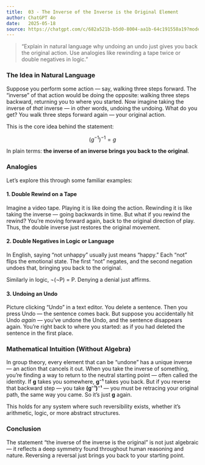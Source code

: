 ```yaml
---
title:  03 - The Inverse of the Inverse is the Original Element
author: ChatGPT 4o
date:   2025-05-18
source: https://chatgpt.com/c/682a521b-b5d0-8004-aa1b-64c191558a19?model=gpt-4-5
---
```

> "Explain in natural language why undoing an undo just gives you back the original action. Use analogies like rewinding a tape twice or double negatives in logic."

### The Idea in Natural Language

Suppose you perform some action — say, walking three steps forward. The “inverse” of that action would be doing the opposite: walking three steps backward, returning you to where you started. Now imagine taking the inverse of *that* inverse — in other words, undoing the undoing. What do you get? You walk three steps forward again — your original action.

This is the core idea behind the statement:

$$(g^{-1})^{-1} = g$$

In plain terms: **the inverse of an inverse brings you back to the original**.

### Analogies

Let’s explore this through some familiar examples:

#### 1. **Double Rewind on a Tape**
Imagine a video tape. Playing it is like doing the action. Rewinding it is like taking the inverse — going backwards in time. But what if you rewind the rewind? You’re moving forward again, back to the original direction of play. Thus, the double inverse just restores the original movement.

#### 2. **Double Negatives in Logic or Language**
In English, saying “not unhappy” usually just means “happy.” Each "not" flips the emotional state. The first “not” negates, and the second negation undoes that, bringing you back to the original.

Similarly in logic, ¬(¬P) = P. Denying a denial just affirms.

#### 3. **Undoing an Undo**
Picture clicking “Undo” in a text editor. You delete a sentence. Then you press Undo — the sentence comes back. But suppose you accidentally hit Undo *again* — you’ve undone the Undo, and the sentence disappears again. You're right back to where you started: as if you had deleted the sentence in the first place.

### Mathematical Intuition (Without Algebra)

In group theory, every element that can be “undone” has a unique inverse — an action that cancels it out. When you take the inverse of something, you’re finding a way to return to the neutral starting point — often called the identity. If **g** takes you somewhere, **g⁻¹** takes you back. But if you reverse that backward step — you take **(g⁻¹)⁻¹** — you must be retracing your original path, the same way you came. So it’s just **g** again.

This holds for any system where such reversibility exists, whether it's arithmetic, logic, or more abstract structures.

### Conclusion

The statement “the inverse of the inverse is the original” is not just algebraic — it reflects a deep symmetry found throughout human reasoning and nature. Reversing a reversal just brings you back to your starting point.

